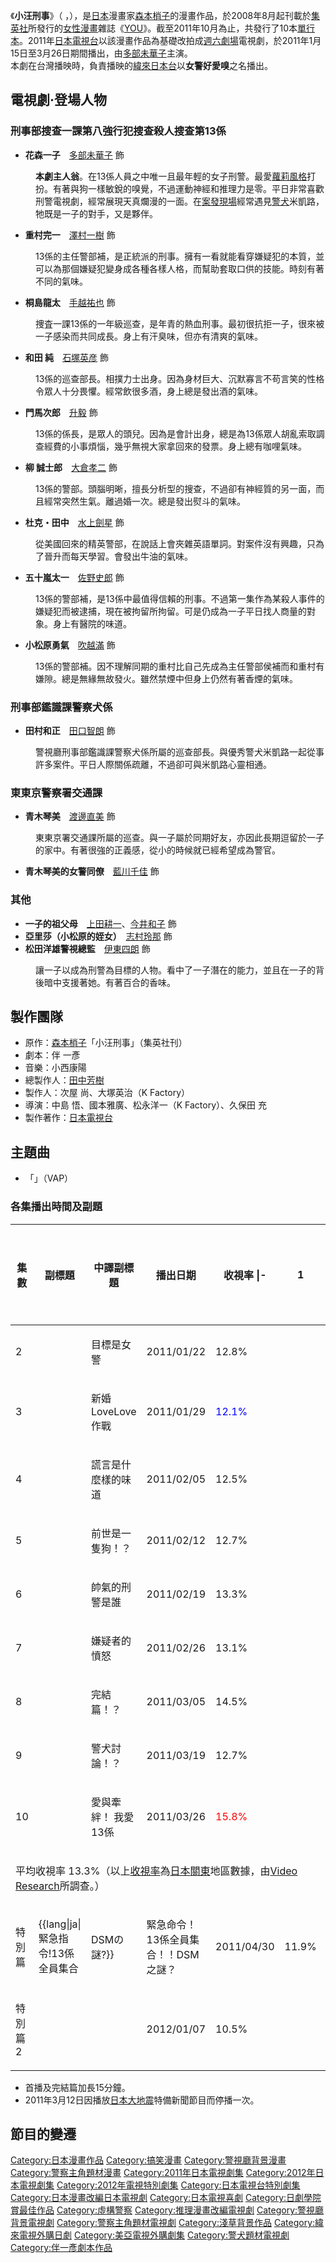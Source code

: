 {{Infobox television
| show_name          = 小汪刑事<br>{{lang|ja|デカワンコ}}
| image              = 
| caption            = 
| format             = 刑事、搞笑
| camera             = 
| picture_format     = 
| runtime            = 
| creator            = 
| director           = 中島　悟　 國本雅廣<br />松永洋一（K Factory）<br />久保田　充
| developer          = [[森本梢子|森本梢子]]（原作）<br />伴　一彥（劇本）
| executive_producer = [[田中芳樹_(製作人)|田中芳樹]]　 次屋　尚<br />大塚英治（K Factory） 
| starring           = [[多部未華子|多部未華子]]<br />[[澤村一樹|澤村一樹]]　 [[手越祐也|手越祐也]]<br />[[升毅|升　　毅]]　 [[大倉孝二|大倉孝二]]<br />[[水上劍星|水上劍星]] 　[[渡邊直美|渡邊直美]]<br />[[石塚英彦|石塚英彦]] 　[[田口智朗|田口智朗]]<br />[[吹越滿|吹越　滿]]　 [[佐野史郎|佐野史郎]]<br />[[伊東四朗|伊東四朗]]<br />等
| narrated           = 
| country            = {{JPN}}
| 語言                = [[日語|日語]]
| 外景                = {{JPN}}
| network            = [[日本電視台|日本電視台]]
| first_run          = {{JPN}}
| first_aired        = 2011年1月15日
| last_aired         = 2011年3月26日
| num_episodes       = 
| website            = http://www.ntv.co.jp/dekawanko/index.html
| imdb_id            = 
| tv_com_id          = 
}}
《'''小汪刑事'''》（{{lang-ja|デカワンコ}} ，{{Lang-en|DEKA WANKO-Ms. Detective vs. Police Dog-}}），是[[日本|日本]]漫畫家[[森本梢子|森本梢子]]的漫畫作品，於2008年8月起刊載於[[集英社|集英社]]所發行的[[女性漫畫|女性漫畫]]雜誌《[[YOU_(雜誌)|YOU]]》。截至2011年10月為止，共發行了10本[[漫畫單行本|單行本]]。2011年[[日本電視台|日本電視台]]以該漫畫作品為基礎改拍成[[日本電視台週六連續劇|週六劇場]]電視劇，於2011年1月15日至3月26日期間播出，由[[多部未華子|多部未華子]]主演。<br />本劇在台灣播映時，負責播映的[[緯來日本台|緯來日本台]]以'''女警好愛嗅'''之名播出。

== 電視劇·登場人物 ==
=== 刑事部搜查一課第八強行犯搜查殺人搜查第13係 ===
*'''花森一子'''　[[多部未華子|多部未華子]] 飾
:'''本劇主人翁'''。在13係人員之中唯一且最年輕的女子刑警。最愛[[蘿莉風格|蘿莉風格]]打扮。有著與狗一樣敏銳的嗅覺，不過運動神經和推理力是零。平日非常喜歡刑警電視劇，經常展現天真爛漫的一面。在[[案發現場|案發現場]]經常遇見[[警犬|警犬]]米凱路，牠既是一子的對手，又是夥伴。
*'''重村完一'''　[[澤村一樹|澤村一樹]] 飾
:13係的主任警部補，是正統派的刑事。擁有一看就能看穿嫌疑犯的本質，並可以為那個嫌疑犯變身成各種各樣人格，而幫助套取口供的技能。時刻有著不同的氣味。
*'''桐島龍太'''　[[手越祐也|手越祐也]] 飾
:捜査一課13係的一年級巡查，是年青的熱血刑事。最初很抗拒一子，很來被一子感染而共同成長。身上有汗臭味，但亦有清爽的氣味。
*'''和田 純'''　[[石塚英彦|石塚英彦]] 飾
:13係的巡查部長。相撲力士出身。因為身材巨大、沉默寡言不苟言笑的性格令眾人十分畏懼。經常飲很多酒，身上總是發出酒的氣味。
*'''門馬次郎'''　[[升毅|升毅]] 飾
:13係的係長，是眾人的頭兒。因為是會計出身，總是為13係眾人胡亂索取調查經費的小事煩惱，幾乎無視大家拿回來的發票。身上總有咖哩氣味。
*'''柳 誠士郎'''　[[大倉孝二|大倉孝二]] 飾
:13係的警部。頭腦明晰，擅長分析型的搜查，不過卻有神經質的另一面，而且經常突然生氣。離過婚一次。總是發出熨斗的氣味。
*'''杜克・田中'''　[[水上劍星|水上劍星]] 飾
:從美國回來的精英警部，在說話上會夾雜英語單詞。對案件沒有興趣，只為了晉升而每天學習。會發出牛油的氣味。
*'''五十嵐太一'''　[[佐野史郎|佐野史郎]] 飾
:13係的警部補，是13係中最值得信賴的刑事。不過第一集作為某殺人事件的嫌疑犯而被逮捕，現在被拘留所拘留。可是仍成為一子平日找人商量的對象。身上有醫院的味道。
*'''小松原勇氣'''　[[吹越滿|吹越滿]] 飾
:13係的警部補。因不理解同期的重村比自己先成為主任警部侯補而和重村有嫌隙。總是無緣無故發火。雖然禁煙中但身上仍然有著香煙的氣味。
=== 刑事部鑑識課警察犬係 ===
*'''田村和正'''　[[田口智朗|田口智朗]] 飾
:警視廳刑事部鑑識課警察犬係所屬的巡查部長。與優秀警犬米凱路一起從事許多案件。平日人際關係疏離，不過卻可與米凱路心靈相通。

=== 東東京警察署交通課 ===
*'''青木琴美'''　[[渡邊直美|渡邊直美]] 飾
:東東京署交通課所屬的巡查。與一子屬於同期好友，亦因此長期逗留於一子的家中。有著很強的正義感，從小的時候就已經希望成為警官。
*'''青木琴美的女警同僚'''　[[藍川千佳|藍川千佳]] 飾

=== 其他 ===
*'''一子的祖父母'''　[[上田耕一|上田耕一]]、[[今井和子|今井和子]] 飾
* '''亞里莎（小松原的姪女）'''　[[志村玲那|志村玲那]] 飾
*'''松田洋雄警視總監'''　[[伊東四朗|伊東四朗]] 飾
:讓一子以成為刑警為目標的人物。看中了一子潛在的能力，並且在一子的背後暗中支援著她。有著百合的香味。

== 製作團隊 ==
* 原作：[[森本梢子|森本梢子]]「小汪刑事」（集英社刊）
* 劇本：伴 一彥
* 音樂：小西康陽
* 總製作人：[[田中芳樹_(製作人)|田中芳樹]]
* 製作人：次屋 尚、大塚英治（K Factory）
* 導演：中島 悟、國本雅廣、松永洋一（K Factory）、久保田 充
* 製作著作：[[日本電視台|日本電視台]]

== 主題曲 ==
* {{lang|ja|まきちゃんぐ}}「{{lang|ja|愛と星}}」（VAP）

=== 各集播出時間及副題 ===
{| class="wikitable" style="text-align:center" border="1" cellspacing="2" cellpadding="1" 
!集數!!副標題!!中譯副標題!!播出日期!!收視率
|-{{grey row}}
|1||{{lang|ja|ライバルは警察犬}}||對手是警犬||2011/01/15||13.0%
|-
|2||{{lang|ja|狙われた婦警さん}}||目標是女警||2011/01/22||12.8%
|-
|3||{{lang|ja|新婚ラブラブ作戦}}||新婚LoveLove作戰||2011/01/29||<font color=blue>12.1%
|-
|4||{{lang|ja|嘘ってどんな匂い}}||謊言是什麼樣的味道||2011/02/05||12.5%
|-
|5||{{lang|ja|前世は犬だった!?}}||前世是一隻狗！？||2011/02/12||12.7%
|-
|6||{{lang|ja|イケメン刑事は誰}}||帥氣的刑警是誰||2011/02/19||13.3%
|-
|7||{{lang|ja|容疑者Xの逆ギレ}}||嫌疑者的憤怒||2011/02/26||13.1%
|-
|8||{{lang|ja|コレって最終回!?}}||完結篇！？||2011/03/05||14.5%
|-
|9||{{lang|ja|警察犬が喋った!?}}||警犬討論！？||2011/03/19||12.7%
|-
|10||{{lang|ja|愛と絆! 13係ラブ}}||愛與牽絆！ 我愛13係||2011/03/26||<font color=red>15.8%
|-
!colspan="6"|平均收視率 13.3%（以上[[收視率|收視率]]為[[日本|日本]][[关东地方|關東]]地區數據，由[[Video_Research|Video Research]]所調查。）
|-
|特別篇||{{lang|ja|緊急指令!13係全員集合!!DSMの謎?}}||緊急命令！13係全員集合！！DSM之謎？||2011/04/30||11.9%
|-
|特別篇2||{{lang|ja|}}||||2012/01/07||10.5%
|}

*首播及完結篇加長15分鐘。
*2011年3月12日因播放[[2011年日本東北地方太平洋近海地震|日本大地震]]特備新聞節目而停播一次。

== 節目的變遷 ==
{{電視節目的變遷|
電視台={{JPN}}[[日本電視台|日本電視台]]|
播放檔次=[[日本電視台週六連續劇|日本電視台週六連續劇]]|
節目名稱=小汪刑事<br>（2011.1.15 - 2011.3.26）|
上一節目=[[Q10|Q10]]<br>（2010.10.16 - 2010.12.11）|
下一節目=[[高中生餐廳|高中生餐廳]]<br>（2011.5.7 - 2011.7.2）|
}}
{{電視節目的變遷
|電視台={{flagicon|Taiwan}} [[緯來日本台|緯來日本台]]
|播放檔次= 週一至週五 22:00至23:00
|節目名稱= '''女警好愛嗅'''<br/>（2012.7.23 - 2012.8.3）
|上一節目= [[櫻蘭高校男公關部|歡迎光臨櫻蘭高校真人版]]<br/>（2012.7.13 - 2012.7.20）
|下一節目= [[ATARU|自閉天才ATARU]]<br/>（2012.8.6 - 2012.8.20）
}}
{{日本電視台週六連續劇}}
{{日劇學院賞最佳作品}}
{{2012年台灣播出之日劇}}

{{DEFAULTSORT:Deka Wanko}}
[[Category:日本漫畫作品|Category:日本漫畫作品]]
[[Category:搞笑漫畫|Category:搞笑漫畫]]
[[Category:警視廳背景漫畫|Category:警視廳背景漫畫]]
[[Category:警察主角題材漫畫|Category:警察主角題材漫畫]]
[[Category:2011年日本電視劇集|Category:2011年日本電視劇集]]
[[Category:2012年日本電視劇集|Category:2012年日本電視劇集]]
[[Category:2012年電視特別劇集|Category:2012年電視特別劇集]]
[[Category:日本電視台特別劇集|Category:日本電視台特別劇集]]
[[Category:日本漫畫改編日本電視劇|Category:日本漫畫改編日本電視劇]]
[[Category:日本電視喜劇|Category:日本電視喜劇]]
[[Category:日劇學院賞最佳作品|Category:日劇學院賞最佳作品]]
[[Category:虛構警察|Category:虛構警察]]
[[Category:推理漫畫改編電視劇|Category:推理漫畫改編電視劇]]
[[Category:警視廳背景電視劇|Category:警視廳背景電視劇]]
[[Category:警察主角題材電視劇|Category:警察主角題材電視劇]]
[[Category:淺草背景作品|Category:淺草背景作品]]
[[Category:緯來電視外購日劇|Category:緯來電視外購日劇]]
[[Category:美亞電視外購劇集|Category:美亞電視外購劇集]]
[[Category:警犬題材電視劇|Category:警犬題材電視劇]]
[[Category:伴一彥劇本作品|Category:伴一彥劇本作品]]